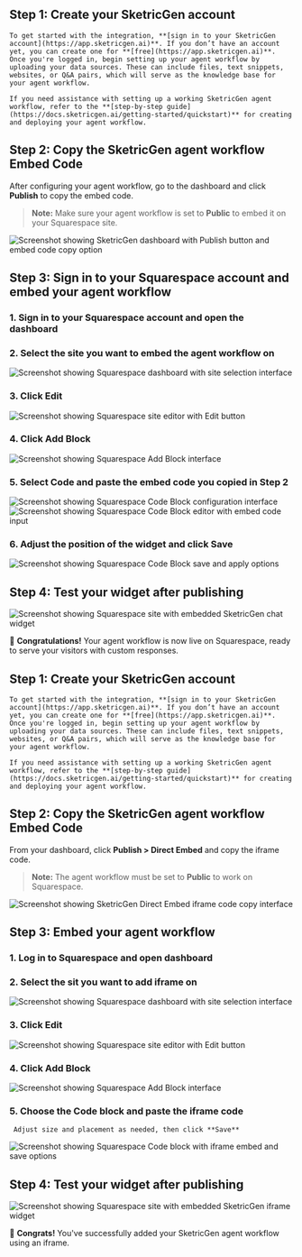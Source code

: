 <Tabs>
  <Tab title="Floating Chat Bubble">
  
  ## **Step 1: Create your SketricGen account**

    To get started with the integration, **[sign in to your SketricGen account](https://app.sketricgen.ai)**. If you don’t have an account yet, you can create one for **[free](https://app.sketricgen.ai)**. Once you're logged in, begin setting up your agent workflow by uploading your data sources. These can include files, text snippets, websites, or Q&A pairs, which will serve as the knowledge base for your agent workflow.

    If you need assistance with setting up a working SketricGen agent workflow, refer to the **[step-by-step guide](https://docs.sketricgen.ai/getting-started/quickstart)** for creating and deploying your agent workflow.

  ## **Step 2: Copy the SketricGen agent workflow Embed Code**

  After configuring your agent workflow, go to the dashboard and click **Publish** to copy the embed code.

  > **Note:** Make sure your agent workflow is set to **Public** to embed it on your Squarespace site.

  ![Screenshot showing SketricGen dashboard with Publish button and embed code copy option](/images/squarespace/screenshot1.png)

  ## **Step 3: Sign in to your Squarespace account and embed your agent workflow**

  ### 1. Sign in to your Squarespace account and open the dashboard  
  ### 2. Select the site you want to embed the agent workflow on

  ![Screenshot showing Squarespace dashboard with site selection interface](/images/squarespace/screenshot2.png)

  ### 3. Click **Edit**  

  ![Screenshot showing Squarespace site editor with Edit button](/images/squarespace/screenshot3.png)

  ### 4. Click **Add Block**  

  ![Screenshot showing Squarespace Add Block interface](/images/squarespace/screenshot4.png)

  ### 5. Select **Code** and paste the embed code you copied in Step 2  

  ![Screenshot showing Squarespace Code Block configuration interface](/images/squarespace/screenshot5.png)  
  ![Screenshot showing Squarespace Code Block editor with embed code input](/images/squarespace/screenshot6.png)  

  ### 6. Adjust the position of the widget and click **Save**

  ![Screenshot showing Squarespace Code Block save and apply options](/images/squarespace/screenshot7.png)

  ## **Step 4: Test your widget after publishing**

  ![Screenshot showing Squarespace site with embedded SketricGen chat widget](/images/squarespace/screenshot8.png)

  🎉 **Congratulations!** Your agent workflow is now live on Squarespace, ready to serve your visitors with custom responses.

  </Tab>

  <Tab title="Inline iFrame Embed">
  
  ## **Step 1: Create your SketricGen account**

    To get started with the integration, **[sign in to your SketricGen account](https://app.sketricgen.ai)**. If you don’t have an account yet, you can create one for **[free](https://app.sketricgen.ai)**. Once you're logged in, begin setting up your agent workflow by uploading your data sources. These can include files, text snippets, websites, or Q&A pairs, which will serve as the knowledge base for your agent workflow.

    If you need assistance with setting up a working SketricGen agent workflow, refer to the **[step-by-step guide](https://docs.sketricgen.ai/getting-started/quickstart)** for creating and deploying your agent workflow.

  ## **Step 2: Copy the SketricGen agent workflow Embed Code**

  From your dashboard, click **Publish > Direct Embed** and copy the iframe code.

  > **Note:** The agent workflow must be set to **Public** to work on Squarespace.

  ![Screenshot showing SketricGen Direct Embed iframe code copy interface](/images/squarespace/screenshot9.png)

  ## **Step 3: Embed your agent workflow**

  ### 1. Log in to Squarespace and open dashboard
  ### 2. Select the sit you want to add iframe on
  ![Screenshot showing Squarespace dashboard with site selection interface](/images/squarespace/screenshot2.png)  
  ### 3. Click **Edit**

  ![Screenshot showing Squarespace site editor with Edit button](/images/squarespace/screenshot3.png)  

  ### 4. Click **Add Block**

  ![Screenshot showing Squarespace Add Block interface](/images/squarespace/screenshot4.png)

  ### 5. Choose the **Code** block and paste the iframe code  
     Adjust size and placement as needed, then click **Save**

  ![Screenshot showing Squarespace Code block with iframe embed and save options](/images/squarespace/screenshot10.png)

  ## **Step 4: Test your widget after publishing**

  ![Screenshot showing Squarespace site with embedded SketricGen iframe widget](/images/squarespace/screenshot11.png)

  🎉 **Congrats!** You've successfully added your SketricGen agent workflow using an iframe.

  </Tab>
</Tabs>
